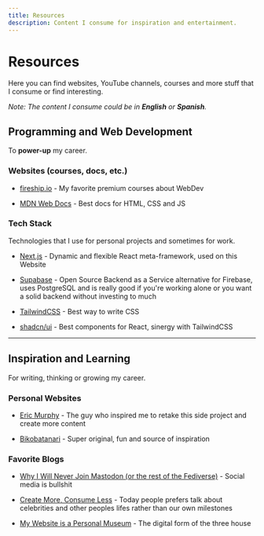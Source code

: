 ```yaml
---
title: Resources
description: Content I consume for inspiration and entertainment.
---
```


# Resources

Here you can find websites, YouTube channels, courses and more stuff that I consume or find interesting.

_Note: The content I consume could be in **English** or **Spanish**._

## Programming and Web Development

To **power-up** my career.

### Websites (courses, docs, etc.)

- [fireship.io](https://fireship.io) - My favorite premium courses about WebDev

- [MDN Web Docs](https://developer.mozilla.org/en-US) - Best docs for HTML, CSS and JS

### Tech Stack

Technologies that I use for personal projects and sometimes for work.

- [Next.js](https://nextjs.org) - Dynamic and flexible React meta-framework, used on this Website

- [Supabase](https://supabase.com) - Open Source Backend as a Service alternative for Firebase, uses PostgreSQL and is really good if you're working alone or you want a solid backend without investing to much

- [TailwindCSS](https://tailwindcss.com) - Best way to write CSS

- [shadcn/ui](https://ui.shadcn.com) - Best components for React, sinergy with TailwindCSS

---

## Inspiration and Learning

For writing, thinking or growing my career.

### Personal Websites

- [Eric Murphy](https://ericmurphy.xyz) - The guy who inspired me to retake this side project and create more content

- [Bikobatanari](https://www.bikobatanari.art) - Super original, fun and source of inspiration

### Favorite Blogs

- [Why I Will Never Join Mastodon (or the rest of the Fediverse)](https://ericmurphy.xyz/blog/mastodon) - Social media is bullshit

- [Create More, Consume Less](https://www.bikobatanari.art/posts/2020/create-more) - Today people prefers talk about celebrities and other peoples lifes rather than our own milestones

- [My Website is a Personal Museum](https://www.bikobatanari.art/posts/2020/personal-museum) - The digital form of the three house